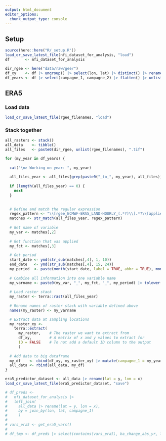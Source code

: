 ```yaml
---
output: html_document
editor_options: 
  chunk_output_type: console
---
```


## Setup
```r
source(here::here("R/_setup.R"))
load_or_save_latest_file(nfi_dataset_for_analysis, "load")
df       <- nfi_dataset_for_analysis

dir_rgee <- here("data/raw/gee/")
df_xy    <- df |> ungroup() |> select(lon, lat) |> distinct() |> rename(y = lat, x = lon)
df_years <- df |> select(campagne_1, campagne_2) |> flatten() |> unlist() |> unique() |> sort()
```

## ERA5
### Load data
```r
load_or_save_latest_file(rgee_filenames, "load")
```

### Stack together
```r
all_rasters <- stack()
all_data    <- tibble()
all_files   <- paste0(dir_rgee, unlist(rgee_filenames), ".tif")

for (my_year in df_years) {
  
  cat("\n> Working on year: ", my_year)
  
  all_files_year <- all_files[grep(paste0("_to_", my_year), all_files)]
  
  if (length(all_files_year) == 0) {
    next
  }
  
    
  # Define and match the regular expression
  regex_pattern <- "\\[rgee_ECMWF-ERA5_LAND-HOURLY_(.*?)\\].*?\\[applied_fct-(.*?)\\].*?\\[([0-9]{4}-[0-9]{2}-[0-9]{2}_to_([0-9]{4})-[0-9]{2}-[0-9]{2})\\]"
  matches <- str_match(all_files_year, regex_pattern)
  
  # Get name of variable
  my_var <- matches[,2]
  
  # Get function that was applied
  my_fct <- matches[,3]
  
  # Get period
  start_date <- ymd(str_sub(matches[,4], 1, 10))
  end_date   <- ymd(str_sub(matches[,4], 15, 24))
  my_period  <- paste(month(start_date, label = TRUE, abbr = TRUE), month(end_date, label = TRUE, abbr = TRUE), sep = "_")
  
  # Combine all information into one variable name
  my_varname <- paste0(my_var, "_", my_fct, "_", my_period) |> tolower()
  
  # Load raster stack
  my_raster <- terra::rast(all_files_year)
  
  # Rename names of raster stack with variable defined above
  names(my_raster) <- my_varname

  # Extract data at sampling locations
  my_raster_xy <- 
    terra::extract(
      my_raster,    # The raster we want to extract from
      df_xy,        # A matrix of x and y values to extract for
      ID = FALSE    # To not add a default ID column to the output
      )
  
  # Add data to big dataframe
  my_df    <- cbind(df_xy, my_raster_xy) |> mutate(campagne_1 = my_year)
  all_data <- rbind(all_data, my_df)
}
```

```r
era5_predictor_dataset <- all_data |> rename(lat = y, lon = x)
load_or_save_latest_file(era5_predictor_dataset, "save")

# df_preds <- 
#   nfi_dataset_for_analysis |> 
#   left_join(
#     all_data |> rename(lat = y, lon = x),
#     by = join_by(lon, lat, campagne_1)
#     )
# 
# vars_era5 <- get_era5_vars()
# 
# df_tmp <- df_preds |> select(contains(vars_era5), ba_change_abs_yr, lat, lon)
```

